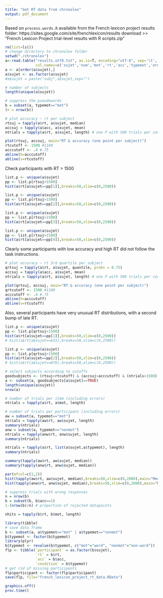 ```yaml
---
title: "Get RT data from chronolex"
output: pdf_document
---
```


Based on `process.words.R` available from the French lexicon project results folder:
https://sites.google.com/site/frenchlexicon/results
download >> "French Lexicon Project trial-level results with R scripts.zip"

```r
rm(list=ls())
# change directory to chronolex folder
setwd("./chronolex")
a<-read.table("results.utf8.txt", as.is=T, encoding="utf-8", sep='\t',
              col.names=c('sujet','num','mot','rt','acc','typemot','ordre','ordresuite'))
a <- a[order(a$sujet),]
a$sujet <- as.factor(a$sujet)
#a$sujet = paste("subj",a$sujet,sep="")

# number of subjects
length(unique(a$sujet))
```

```r
# suppress the pseudowords
b = subset(a, typemot=="mot")
(n = nrow(b))
```


```r
# plot accuracy ~ rt per subject 
rtsuj = tapply(a$rt, a$sujet, median)
accsuj = tapply(a$acc, a$sujet, mean)
ntrials = tapply(a$rt, a$sujet, length) # one P with 500 trials per condition

plot(rtsuj, accsuj, main="RT & accuracy (one point per subject)") 
rtcutoff <- 1500 #1100
acccutoff <- .4 #.75
abline(h=acccutoff)
abline(v=rtcutoff)
```

Check participants with RT > 1500
```r
list.p <- unique(a$sujet)
pp <- list.p[rtsuj>1500]
hist(a$rt[a$sujet==pp[1]],breaks=50,xlim=c(0,2500))
```

```r
list.p <- unique(a$sujet)
pp <- list.p[rtsuj>1500]
hist(a$rt[a$sujet==pp[2]],breaks=50,xlim=c(0,2500))
```

```r
list.p <- unique(a$sujet)
pp <- list.p[rtsuj>1500]
hist(a$rt[a$sujet==pp[3]],breaks=50,xlim=c(0,2500))
```

```r
list.p <- unique(a$sujet)
pp <- list.p[rtsuj>1500]
hist(a$rt[a$sujet==pp[4]],breaks=50,xlim=c(0,2500))
```

Clearly some participants with low accuracy and high RT did not follow the task instructions.

```r
# plot accuracy ~ rt 3rd quartile per subject 
qrtsuj = tapply(a$rt, a$sujet, quantile, probs = 0.75)
accsuj = tapply(a$acc, a$sujet, mean)
ntrials = tapply(a$rt, a$sujet, length) # one P with 500 trials per condition

plot(qrtsuj, accsuj, main="RT & accuracy (one point per subject)") 
qrtcutoff <- 1500 #1100
acccutoff <- .4 #.75
abline(h=acccutoff)
abline(v=rtcutoff)
```

Also, several participants have very unusual RT distributions, with a second bump of late RT.

```r
list.p <- unique(a$sujet)
pp <- list.p[qrtsuj>1500]
hist(a$rt[a$sujet==pp[1]],breaks=50,xlim=c(0,2500))
# hist(a$rt[a$sujet==631],breaks=50,xlim=c(0,2500))
```
```r
list.p <- unique(a$sujet)
pp <- list.p[qrtsuj>1500]
hist(a$rt[a$sujet==pp[2]],breaks=50,xlim=c(0,2500))
# hist(a$rt[a$sujet==876],breaks=50,xlim=c(0,2500))
```

```r
# select subjects according to cutoffs
goodsubjects <- (rtsuj<rtcutoff) & (accsuj>acccutoff) & (ntrials>1500) & (qrtsuj<qrtcutoff)
a <- subset(a, goodsubjects[a$sujet]==TRUE)
length(unique(a$sujet))
nrow(a)
```

```r
# number of trials per item (including errors)
ntrials = tapply(a$rt, a$mot, length)
```

```r
# number of trials per participant (including errors)
aw = subset(a, typemot=="mot")
ntrials = tapply(aw$rt, aw$sujet, length)
summary(ntrials)
anw = subset(a, typemot=="nonmot")
ntrials = tapply(anw$rt, anw$sujet, length)
summary(ntrials)

ntrials = tapply(a$rt, list(a$sujet,a$typemot), length)
summary(ntrials)
```

```r
summary(tapply(aw$rt, aw$sujet, median))
summary(tapply(anw$rt, anw$sujet, median))

par(mfcol=c(1,2))
hist(tapply(aw$rt, aw$sujet, median),breaks=50,xlim=c(0,2000),main="Median RT by part.: words")
hist(tapply(anw$rt, anw$sujet, median),breaks=50,xlim=c(0,2000),main="Median RT by part.: non-words")
```


```r
# suppress trials with wrong responses
n = nrow(b)
b = subset(b, b$acc==1)
1-(nrow(b)/n) # proportion of rejected datapoints

nhits = tapply(b$rt, b$mot, length)
```

```r
library(tibble)
# save data frame
b <- subset(a, a$typemot=="mot" | a$typemot=="nonmot") 
b$typemot <- factor(b$typemot)
library(plyr)
b$typemot <- revalue(b$typemot, c("mot"="word", "nonmot"="non-word"))
flp <- tibble(`participant` = as.factor(b$sujet),
              `rt` = b$rt,
              `acc` = b$acc,
              `condition` = b$typemot)
# get rid of missing participants
flp$participant <- factor(flp$participant)
save(flp, file="french_lexicon_project_rt_data.RData")
```

```r
graphics.off()
proc.time()
```



